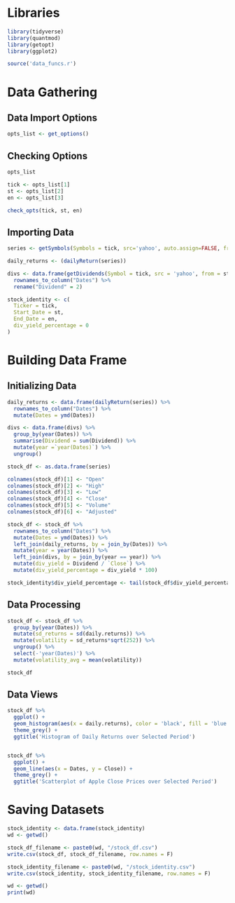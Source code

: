 
# Libraries
```r
library(tidyverse)
library(quantmod)
library(getopt)
library(ggplot2)

source('data_funcs.r')
```


# Data Gathering

## Data Import Options
```r
opts_list <- get_options()
```

## Checking Options
```r
opts_list 

tick <- opts_list[1]
st <- opts_list[2]
en <- opts_list[3]

check_opts(tick, st, en)
```



## Importing Data
```r

series <- getSymbols(Symbols = tick, src='yahoo', auto.assign=FALSE, from=st, to=en)

daily_returns <- (dailyReturn(series))

divs <- data.frame(getDividends(Symbol = tick, src = 'yahoo', from = st, to = en)) %>%
  rownames_to_column("Dates") %>%
  rename("Dividend" = 2)

stock_identity <- c(
  Ticker = tick,
  Start_Date = st,
  End_Date = en,
  div_yield_percentage = 0
)

```



# Building  Data Frame

## Initializing Data
```r

daily_returns <- data.frame(dailyReturn(series)) %>%
  rownames_to_column("Dates") %>%
  mutate(Dates = ymd(Dates))

divs <- data.frame(divs) %>%
  group_by(year(Dates)) %>%
  summarise(Dividend = sum(Dividend)) %>%
  mutate(year =`year(Dates)`) %>%
  ungroup()

stock_df <- as.data.frame(series) 

colnames(stock_df)[1] <- "Open"
colnames(stock_df)[2] <- "High"
colnames(stock_df)[3] <- "Low"
colnames(stock_df)[4] <- "Close"
colnames(stock_df)[5] <- "Volume"
colnames(stock_df)[6] <- "Adjusted"

stock_df <- stock_df %>%
  rownames_to_column("Dates") %>%
  mutate(Dates = ymd(Dates)) %>%
  left_join(daily_returns, by = join_by(Dates)) %>%
  mutate(year = year(Dates)) %>%
  left_join(divs, by = join_by(year == year)) %>%
  mutate(div_yield = Dividend / `Close`) %>%
  mutate(div_yield_percentage = div_yield * 100)

stock_identity$div_yield_percentage <- tail(stock_df$div_yield_percentage, 1)[[1]]


```

## Data Processing
```r
stock_df <- stock_df %>% 
  group_by(year(Dates)) %>%
  mutate(sd_returns = sd(daily.returns)) %>%
  mutate(volatility = sd_returns*sqrt(252)) %>%
  ungroup() %>%
  select(-'year(Dates)') %>%
  mutate(volatility_avg = mean(volatility))

stock_df
```




## Data Views
```r

stock_df %>%
  ggplot() +
  geom_histogram(aes(x = daily.returns), color = 'black', fill = 'blue') +
  theme_grey() +
  ggtitle('Histogram of Daily Returns over Selected Period')


stock_df %>%
  ggplot() +
  geom_line(aes(x = Dates, y = Close)) + 
  theme_grey() +
  ggtitle('Scatterplot of Apple Close Prices over Selected Period')

```

# Saving Datasets
```r
stock_identity <- data.frame(stock_identity)
wd <- getwd()

stock_df_filename <- paste0(wd, "/stock_df.csv")
write.csv(stock_df, stock_df_filename, row.names = F)

stock_identity_filename <- paste0(wd, "/stock_identity.csv")
write.csv(stock_identity, stock_identity_filename, row.names = F)

```

```r

wd <- getwd()
print(wd)

```
















